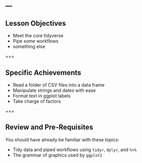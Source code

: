 ---
---

## Lesson Objectives

- Meet the core tidyverse
- Pipe some workflows
- something else

===

## Specific Achievements

- Read a folder of CSV files into a data frame
- Manipulate strings and dates with ease
- Format text in ggplot labels
- Take charge of factors

===

## Review and Pre-Requisites

You should have already be familiar with these topics: 

- Tidy data and piped workflows using `tidyr`, `dplyr`, and `%>%`
- The grammar of graphics used by `ggplot2`



  